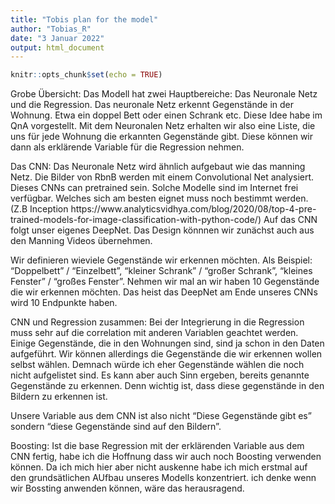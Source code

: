 ```yaml
---
title: "Tobis plan for the model"
author: "Tobias_R"
date: "3 Januar 2022"
output: html_document
---
```


```r
knitr::opts_chunk$set(echo = TRUE)
```

Grobe Übersicht: 
Das Modell hat zwei Hauptbereiche: Das Neuronale Netz und die Regression. 
Das neuronale Netz erkennt Gegenstände in der Wohnung.
Etwa ein doppel Bett oder einen Schrank etc. 
Diese Idee habe im QnA vorgestellt. 
Mit dem Neuronalen Netz erhalten wir also eine Liste, die uns für jede Wohnung die erkannten Gegenstände gibt. 
Diese können wir dann als erklärende Variable für die Regression nehmen. 

Das CNN:
Das Neuronale Netz wird ähnlich aufgebaut wie das manning Netz. 
Die Bilder von RbnB werden mit einem Convolutional Net analysiert. 
Dieses CNNs can pretrained sein. 
Solche Modelle sind im Internet frei verfügbar. 
Welches sich am besten eignet muss noch bestimmt werden. 
(Z.B Inception https://www.analyticsvidhya.com/blog/2020/08/top-4-pre-trained-models-for-image-classification-with-python-code/) 
Auf das CNN folgt unser eigenes DeepNet. 
Das Design könnnen wir zunächst auch aus den Manning Videos übernehmen.

Wir definieren wieviele Gegenstände wir erkennen möchten. 
Als Beispiel: "Doppelbett" / "Einzelbett", "kleiner Schrank" / "großer Schrank", "kleines Fenster" / "großes Fenster". 
Nehmen wir mal an wir haben 10 Gegenstände die wir erkennen möchten. 
Das heist das DeepNet am Ende unseres CNNs wird 10 Endpunkte haben. 

CNN und Regression zusammen:
Bei der Integrierung in die Regression muss sehr auf die correlation mit anderen Variablen geachtet werden. Einige Gegenstände, die in den Wohnungen sind, sind ja schon in den Daten aufgeführt. 
Wir können allerdings die Gegenstände die wir erkennen wollen selbst wählen. 
Demnach würde ich eher Gegenstände wählen die noch nicht aufgelistet sind. 
Es kann aber auch Sinn ergeben, bereits genannte Gegenstände zu erkennen. 
Denn wichtig ist, dass diese gegenstände in den Bildern zu erkennen ist. 

Unsere Variable aus dem CNN ist also nicht "Diese Gegenstände gibt es" sondern "diese Gegenstände sind auf den Bildern". 

Boosting:
Ist die base Regression mit der erklärenden Variable aus dem CNN fertig, habe ich die Hoffnung dass wir auch noch Boosting verwenden können. 
Da ich mich hier aber nicht auskenne habe ich mich erstmal auf den grundsätlichen AUfbau unseres Modells konzentriert. 
ich denke wenn wir Bossting anwenden können, wäre das herausragend. 